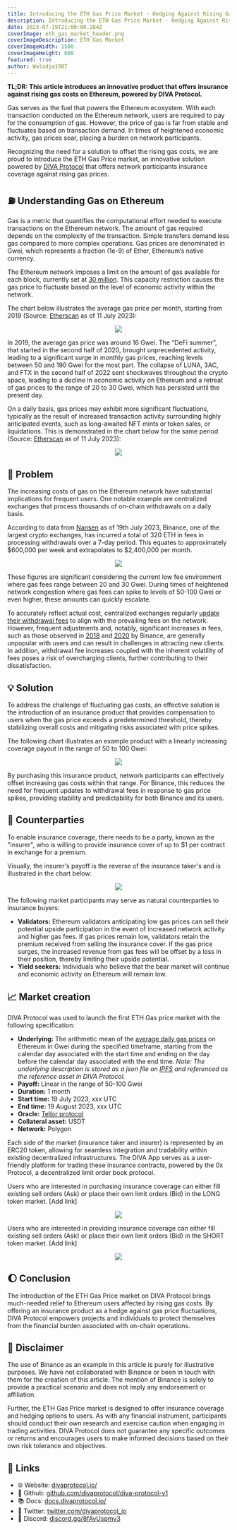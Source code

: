 ```yaml
---
title: Introducing the ETH Gas Price Market - Hedging Against Rising Gas Costs
description: Introducing the ETH Gas Price Market - Hedging Against Rising Gas Costs
date: 2023-07-19T21:00:00.284Z
coverImage: eth_gas_market_header.png
coverImageDescription: ETH Gas Market
coverImageWidth: 1500
coverImageHeight: 600
featured: true
author: Walodja1987
---
```


**TL;DR: This article introduces an innovative product that offers insurance against rising gas costs on Ethereum, powered by DIVA Protocol.**

Gas serves as the fuel that powers the Ethereum ecosystem. With each transaction conducted on the Ethereum network, users are required to pay 
for the consumption of gas. However, the price of gas is far from stable and fluctuates based on transaction demand. In times of heightened 
economic activity, gas prices soar, placing a burden on network participants. 

Recognizing the need for a solution to offset the rising gas costs, we are proud to introduce the ETH Gas Price market, an innovative solution 
powered by [DIVA Protocol](https://www.divaprotocol.io/) that offers network participants insurance coverage against rising gas prices.

## ⛽ Understanding Gas on Ethereum

Gas is a metric that quantifies the computational effort needed to execute transactions on the Ethereum network. The amount of gas required 
depends on the complexity of the transaction. Simple transfers demand less gas compared to more complex operations. Gas prices are denominated 
in Gwei, which represents a fraction (1e-9) of Ether, Ethereum’s native currency.

The Ethereum network imposes a limit on the amount of gas available for each block, currently set at 
[30 million](https://ycharts.com/indicators/ethereum_average_gas_limit#:~:text=Ethereum%20Average%20Gas%20Limit%20is,0.01%25%20from%20one%20year%20ago.). 
This capacity restriction causes the gas price to fluctuate based on the level of economic activity within the network.

The chart below illustrates the average gas price per month, starting from 2019 (Source: [Etherscan](https://etherscan.io/chart/gasprice) as of 11 July 2023):

<p align="center">
  <img src="/images/posts/historical_eth_gas_price_monthly.png" />
</p>


In 2019, the average gas price was around 16 Gwei. The “DeFi summer”, that started in the second half of 2020, brought unprecedented activity, 
leading to a significant surge in monthly gas prices, reaching levels between 50 and 190 Gwei for the most part. The collapse of LUNA, 3AC, 
and FTX in the second half of 2022 sent shockwaves throughout the crypto space, leading to a decline in economic activity on Ethereum and a 
retreat of gas prices to the range of 20 to 30 Gwei, which has persisted until the present day.

On a daily basis, gas prices may exhibit more significant fluctuations, typically as the result of increased transaction activity surrounding 
highly anticipated events, such as long-awaited NFT mints or token sales, or liquidations. This is demonstrated in the chart below for the same 
period (Source: [Etherscan](https://etherscan.io/chart/gasprice) as of 11 July 2023):

<p align="center">
  <img src="/images/posts/historical_eth_gas_price_daily.png" />
</p>

## 🤕 Problem

The increasing costs of gas on the Ethereum network have substantial implications for frequent users. One notable example are centralized 
exchanges that process thousands of on-chain withdrawals on a daily basis.

According to data from [Nansen](https://pro.nansen.ai/gas-tracker) as of 19th July 2023, Binance, one of the largest crypto exchanges, has incurred a total of 320 ETH in fees 
in processing withdrawals over a 7-day period. This equates to approximately $600,000 per week and extrapolates to $2,400,000 per month.

<p align="center">
  <img src="/images/posts/gas_spender_entities.png" />
</p>

These figures are significant considering the current low fee environment where gas fees range between 20 and 30 Gwei. During times of heightened network 
congestion where gas fees can spike to levels of 50-100 Gwei or even higher, these amounts can quickly escalate.

To accurately reflect actual cost, centralized exchanges regularly [update their withdrawal fees](https://www.binance.com/en/feed/post/513097) to align with the prevailing fees on the network. However, 
frequent adjustments and, notably, significant increases in fees, such as those observed in [2018](https://coingape.com/binance-raises-gas-price-on-withdrawals/) and 
[2020](https://cointelegraph.com/news/binance-doubles-eth-withdraw-fees-firing-up-crypto-traders) by Binance, are generally unpopular with users and 
can result in challenges in attracting new clients. In addition, withdrawal fee increases coupled with the inherent volatility of fees poses a risk of overcharging 
clients, further contributing to their dissatisfaction.

## 💡 Solution

To address the challenge of fluctuating gas costs, an effective solution is the introduction of an insurance product that provides compensation to users 
when the gas price exceeds a predetermined threshold, thereby stabilizing overall costs and mitigating risks associated with price spikes.

The following chart illustrates an example product with a linearly increasing coverage payout in the range of 50 to 100 Gwei:

<p align="center">
  <img src="/images/posts/payoff_eth_gas_insurance_taker.png" />
</p>

By purchasing this insurance product, network participants can effectively offset increasing gas costs within that range. For Binance, this reduces the 
need for frequent updates to withdrawal fees in response to gas price spikes, providing stability and predictability for both Binance and its users.

## 🤝 Counterparties

To enable insurance coverage, there needs to be a party, known as the "insurer", who is willing to provide insurance cover of up to $1 per contract in exchange for a premium. 

Visually, the insurer's payoff is the reverse of the insurance taker's and is illustrated in the chart below:

<p align="center">
  <img src="/images/posts/payoff_eth_gas_insurer.png" />
</p>

The following market participants may serve as natural counterparties to insurance buyers:
* **Validators:** Ethereum validators anticipating low gas prices can sell their potential upside participation in the event of increased network activity and higher gas fees. 
If gas prices remain low, validators retain the premium received from selling the insurance cover. If the gas price surges, the increased revenue from gas fees will be offset 
by a loss in their position, thereby limiting their upside potential.
* **Yield seekers:** Individuals who believe that the bear market will continue and economic activity on Ethereum will remain low.


## 📈 Market creation

DIVA Protocol was used to launch the first ETH Gas price market with the following specification:
* **Underlying:** The arithmetic mean of the [average daily gas prices](https://etherscan.io/chart/gasprice) on Ethereum in Gwei during the specified timeframe, starting from the calendar day associated with 
the start time and ending on the day before the calendar day associated with the end time. _Note: The underlying description is stored as a json file on 
[IPFS](https://bafybeid7w5h37ofgdyxf4zplvdvh6dfzdhehijabbnwsevyaa2ayehd5vi.ipfs.w3s.link/ETH-AvgDailyGasPrice%20(in%C2%A0Gwei).json) and referenced as the reference asset in DIVA Protocol._
* **Payoff:** Linear in the range of 50-100 Gwei
* **Duration:** 1 month
* **Start time:** 19 July 2023, xxx UTC
* **End time:** 19 August 2023, xxx UTC
* **Oracle:** [Tellor protocol](https://github.com/divaprotocol/oracles/blob/main/docs/Tellor.md)
* **Collateral asset:** USDT
* **Network:** Polygon

Each side of the market (insurance taker and insurer) is represented by an ERC20 token, allowing for seamless integration and tradability within existing decentralized infrastructures. 
The DIVA App serves as a user-friendly platform for trading these insurance contracts, powered by the 0x Protocol, a decentralized limit order book protocol.

Users who are interested in purchasing insurance coverage can either fill existing sell orders (Ask) or place their own limit orders (Bid) in the LONG token market. [Add link]

<p align="center">
  <img src="/images/posts/eth_gas_price_trade_page_long.png" />
</p>

Users who are interested in providing insurance coverage can either fill existing sell orders (Ask) or place their own limit orders (Bid) in the SHORT token market. [Add link]

<p align="center">
  <img src="/images/posts/eth_gas_price_trade_page_short.png" />
</p>


## 🌔 Conclusion

The introduction of the ETH Gas Price market on DIVA Protocol brings much-needed relief to Ethereum users affected by rising gas costs. By offering an insurance product as 
a hedge against gas price fluctuations, DIVA Protocol empowers projects and individuals to protect themselves from the financial burden associated with on-chain operations.


## 📃 Disclaimer

The use of Binance as an example in this article is purely for illustrative purposes. We have not collaborated with Binance or been in touch with them for the creation 
of this article. The mention of Binance is solely to provide a practical scenario and does not imply any endorsement or affiliation.

Further, the ETH Gas Price market is designed to offer insurance coverage and hedging options to users. As with any financial instrument, participants should conduct their own research 
and exercise caution when engaging in trading activities. DIVA Protocol does not guarantee any specific outcomes or returns and encourages users to make informed decisions 
based on their own risk tolerance and objectives.

## 🔗 Links

- 🌐 Website: [divaprotocol.io/](https://www.divaprotocol.io/)
- 🍏 Github: [github.com/divaprotocol/diva-protocol-v1](https://github.com/divaprotocol/diva-protocol-v1)
- 📚 Docs: [docs.divaprotocol.io/](https://docs.divaprotocol.io/)
- 🦜 Twitter: [twitter.com/divaprotocol_io](https://twitter.com/divaprotocol_io)
- 🤖 Discord: [discord.gg/8fAvUspmv3](https://discord.gg/8fAvUspmv3)